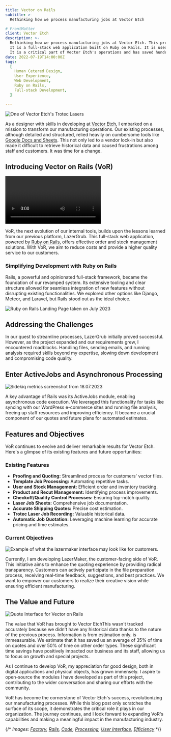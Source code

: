 ```yaml
---
title: Vector on Rails
subtitle: >-
  Rethinking how we process manufacturing jobs at Vector Etch

# FrontMatter
client: Vector Etch
description: >-
  Rethinking how we process manufacturing jobs at Vector Etch. This project was started in 2020 and is still in maintained today by myself.
  It is a full-stack web application built on Ruby on Rails. It is used daily by Vector Etch staff to process orders and manage stock.
  It is a critical part of Vector Etch's operations and has saved hundreds of work hours since it's inception.
date: 2022-07-19T14:00:00Z
tags:
  [
    Human Cetered Design,
    User Experience,
    Web Development,
    Ruby on Rails,
    Full-stack Development,
  ]

---
```


![One of Vector Etch's Trotec Lasers](/posts/vector-etch-lasers.png)

As a designer with skills in developing at [Vector Etch](https://www.vectoretch.com.au/), I embarked on a mission to transform our manufacturing operations.
Our existing processes, although detailed and structured, relied heavily on cumbersome tools like [Google Docs and Sheets](https://en.wikipedia.org/wiki/Google_Docs).
This not only led to a vendor lock-in but also made it difficult to retrieve historical data and caused frustrations among staff and customers.
It was time for a change.

## Introducing Vector on Rails (VoR)

<Video
  webm="/posts/rails-use-small720.webm"
  mp4="/posts/rails-use-small720.mp4"
  title="A video showing the use of the Vector on Rails platform. The video shows the user uploading a file, the file being processed and then the user being presented with the results of the analysis."
/>

VoR, the next evolution of our internal tools, builds upon the lessons learned from our previous platform, LazerGrub.
This full-stack web application, powered by [Ruby on Rails](https://en.wikipedia.org/wiki/Ruby_on_Rails), offers effective order and stock management solutions.
With VoR, we aim to reduce costs and provide a higher quality service to our customers.

### Simplifying Development with Ruby on Rails

Rails, a powerful and opinionated full-stack framework, became the foundation of our revamped system.
Its extensive tooling and clear structure allowed for seamless integration of new features without disrupting existing functionalities.
We explored other options like Django, Meteor, and Laravel, but Rails stood out as the ideal choice.

![Ruby on Rails Landing Page taken on July 2023](/posts/ruby-on-rails-landingpage.png)

## Addressing the Challenges

In our quest to streamline processes, LazerGrub initially proved successful. However, as the project expanded and our requirements grew, I encountered roadblocks. Handling files, sending emails, and running analysis required skills beyond my expertise, slowing down development and compromising code quality.

## Enter ActiveJobs and Asynchronous Processing

![Sidekiq metrics screenshot from 18.07.2023](/posts/sidekiq-metrics.png)

A key advantage of Rails was its ActiveJobs module, enabling asynchronous code execution. We leveraged this functionality for tasks like syncing with our WordPress e-commerce sites and running file analysis, freeing up staff resources and improving efficiency. It became a crucial component of our quotes and future plans for automated estimates.

## Features and Objectives

VoR continues to evolve and deliver remarkable results for Vector Etch. Here's a glimpse of its existing features and future opportunities:

### Existing Features

- **Proofing and Quoting:** Streamlined process for customers' vector files.
- **Template Job Processing:** Automating repetitive tasks.
- **User and Stock Management:** Efficient order and inventory tracking.
- **Product and Recut Management:** Identifying process improvements.
- **Checkoff/Quality Control Processes:** Ensuring top-notch quality.
- **Laser Job Sheets:** Comprehensive job documentation.
- **Accurate Shipping Quotes:** Precise cost estimation.
- **Trotec Laser Job Recording:** Valuable historical data.
- **Automatic Job Quotation:** Leveraging machine learning for accurate pricing and time estimates.

### Current Objectives

![Example of what the lazermaker interface may look like for customers.](/posts/example-user-interface.png)

Currently, I am developing LazerMaker, the customer-facing side of VoR. This initiative aims to enhance the quoting experience by providing radical transparency. Customers can actively participate in the file preparation process, receiving real-time feedback, suggestions, and best practices. We want to empower our customers to realize their creative vision while ensuring efficient manufacturing.

## The Value and Future

![Quote Interface for Vector on Rails](/posts/quote-interface.png)


 The value that VoR has brought to Vector Etch<Mn>This wasn't tracked accurately because we didn't have any historical data thanks to the nature of the previous process. Information is from estimation only.</Mn> is immeasurable. We estimate that it has saved us an average of 35% of time on quotes and over 50% of time on other order types. These significant time savings have positively impacted our business and its staff, allowing us to focus on growth and special projects.

As I continue to develop VoR, my appreciation for good design, both in digital applications and physical objects, has grown immensely. I aspire to open-source the modules I have developed as part of this project, contributing to the wider conversation and sharing our efforts with the community.

VoR has become the cornerstone of Vector Etch's success, revolutionizing our manufacturing processes. While this blog post only scratches the surface of its scope, it demonstrates the critical role it plays in our organization. The journey continues, and I look forward to expanding VoR's capabilities and making a meaningful impact in the manufacturing industry.


{/* *Images: [Factory](image-factory.jpg), [Rails](image-rails.jpg), [Code](image-code.jpg), [Processing](image-processing.jpg), [User Interface](image-interface.jpg), [Efficiency](image-efficiency.jpg)* */}

